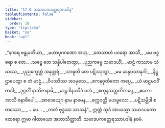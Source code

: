 ```yaml
---
title: "17.9 သမာဒပကတ္ထေရအပဒါန"
tableOfContents: false
sidebar:
  order: 10
type: "tipitaka"
basket: "su"
book: "ap1"
---
```



<DynamicBreadcrumb />

<Division number="44" book="ap1">

<Paragraph number="2492" type="verses" book="ap1">
_“နဂရေ ဗန္ဓုမတိယာ,_  
_မဟာပူဂဂဏော အဟု;_  
_တေသာဟံ ပဝရော အာသိံ,_  
_မမ ဗဒ္ဓစရာ စ တေ._  

</Paragraph>

</Division>
<Division number="45" book="ap1">

<Paragraph number="2493" type="verses" book="ap1">
_သဗ္ဗေ တေ သန္နိပါတေတွာ,_  
_ပုညကမ္မေ သမာဒယိံ;_  
_မာဠံ ကဿာမ သံဃဿ,_  
_ပုညက္ခေတ္တံ အနုတ္တရံ._  

</Paragraph>

</Division>
<Division number="46" book="ap1">

<Paragraph number="2494" type="verses" book="ap1">
_သာဓူတိ တေ ပဋိဿုတွာ,_  
_မမ ဆန္ဒဝသာနုဂါ;_  
_နိဋ္ဌာပေတွာ စ တံ မာဠံ,_  
_ဝိပဿိဿ အဒမှသေ._  

</Paragraph>

</Division>
<Division number="47" book="ap1">

<Paragraph number="2495" type="verses" book="ap1">
_ဧကနဝုတိတော ကပ္ပေ,_  
_ယံ မာဠမဒဒိံ တဒါ;_  
_ဒုဂ္ဂတိံ နာဘိဇာနာမိ,_  
_မာဠဒါနဿိဒံ ဖလံ._  

</Paragraph>

</Division>
<Division number="48" book="ap1">

<Paragraph number="2496" type="verses" book="ap1">
_ဧကူနသတ္တတိကပ္ပေ,_  
_ဧကော အာသိ ဇနာဓိပေါ;_  
_အာဒေယျော နာမ နာမေန,_  
_စက္ကဝတ္တီ မဟဗ္ဗလော._  

</Paragraph>

</Division>
<Division number="49" book="ap1">

<Paragraph number="2497" type="verses" book="ap1">
_ပဋိသမ္ဘိဒါ စတဿော,_  
_ …ပေ… _  
_ကတံ ဗုဒ္ဓဿ သာသနံ”._  

</Paragraph>

<Paragraph number="2498" book="ap1">
ဣတ္ထံ သုဒံ အာယသ္မာ သမာဒပကော ထေရော ဣမာ ဂါထာယော အဘာသိတ္ထာတိ.

</Paragraph>
</Division>

<Paragraph number="2499" type="center" book="ap1">
သမာဒပကတ္ထေရဿာပဒါနံ နဝမံ.
</Paragraph>